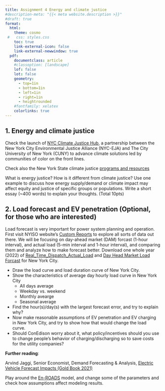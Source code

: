 ```yaml
---
title: Assignment 4 Energy and climate justice
#description-meta: "{{< meta website.description >}}"
#draft: true
format: 
  html: 
    theme: cosmo
 #   css: styles.css
    toc: true
    link-external-icon: false
    link-external-newwindow: true
  pdf: 
    documentclass: article
    #classoption: [landscape]
    lof: false
    lot: false
    geometry:
      - top=1in
      - bottom=1in
      - left=1in
      - right=1in
      - heightrounded
    #fontfamily: xelatex
    colorlinks: true
---
```



## 1. Energy and climate justice

Check the launch of [NYC Climate Justice Hub](https://centerforthehumanities.org/programming/nyc-climate-justice-hub-launch), a partnership between the New York City Environmental Justice Alliance (NYC-EJA) and The City University of New York (CUNY) to advance climate solutions led by communities of color on the front lines. 

Check also the New York State climate justice [programs and resources](https://www.nyserda.ny.gov/All-Programs/Energy-and-Climate-Equity-Strategy/Climate-Justice) 

What is energy justice? How is it different from climate justice? Use one example to discuss how energy supply/demand or climate impact may affect equity and justice of specific groups or populations. Write a short essay (~400 words) to explain your thoughts. (Total 10pts)


## 2. Load forecast and EV penetration (Optional, for those who are interested)

Load forecast is very important for power system planning and operation. First visit NYISO website's [Custom Reports](https://www.nyiso.com/custom-reports) to explore all sorts of data out there. We will be focusing on day-ahead market (DAM) forcast (1-hour interval), and actual load (5-min interval and 1-hour interval), and comparing them and analyze how to make forecast better. Download one whole year (2022) of [Real_Time_Dispatch_Actual_Load](/data/OASIS_Real_Time_Dispatch_Actual_Load.xlsx) and [Day Head Market Load Forcast](/data/OASIS_Day_Ahead_Market_ISO_Load_Forecast.xlsx) for New York City. 

- Draw the load curve and load duration curve of New York City.  
- Show the characteristics of average day hourly load curve in New York City  
  - All days average  
  - Weekday vs. weekend  
  - Monthly avearge   
  - Seasonal average   
- Find the hour(s)/day(s) with the largest forecast error, and try to explain why?  
- Now make reasonable assumptions of EV penetration and EV charging in New York City, and try to show how that would change the load curve. 
- Should ConEdison worry about it, what policy/incentives should you use to change people's behavior of charging/discharging so to save costs for the utility companies? 


**Further reading**: 

Arvind Jaggi, Senior Economist, Demand Forecasting & Analysis, [Electric Vehicle Forecast Impacts (Gold Book 2021)](https://www.nyiso.com/documents/20142/19415353/04%202021%20GoldBook%20EVForecast.pdf/bc823f27-cbbd-669f-8d76-e695d59b9bed)

Play around the [En-ROADS](https://en-roads.climateinteractive.org/scenario.html?v=22.10.0&p1=110&p7=100&p10=5&p16=-0.03&p23=-30&p30=-0.07&p35=2&p39=250&p47=5&p50=5&p53=100&p55=100&p57=-10&p59=-100&p63=8.9&p65=100&p67=100) model, and change some of the parameters and check how assumptions affect modeling results. 

